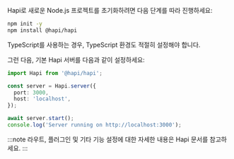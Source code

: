 Hapi로 새로운 Node.js 프로젝트를 초기화하려면 다음 단계를 따라 진행하세요:

```bash
npm init -y
npm install @hapi/hapi
```

TypeScript를 사용하는 경우, TypeScript 환경도 적절히 설정해야 합니다.

그런 다음, 기본 Hapi 서버를 다음과 같이 설정하세요:

```ts title="app.ts"
import Hapi from '@hapi/hapi';

const server = Hapi.server({
  port: 3000,
  host: 'localhost',
});

await server.start();
console.log('Server running on http://localhost:3000');
```

:::note
라우트, 플러그인 및 기타 기능 설정에 대한 자세한 내용은 Hapi 문서를 참고하세요.
:::
